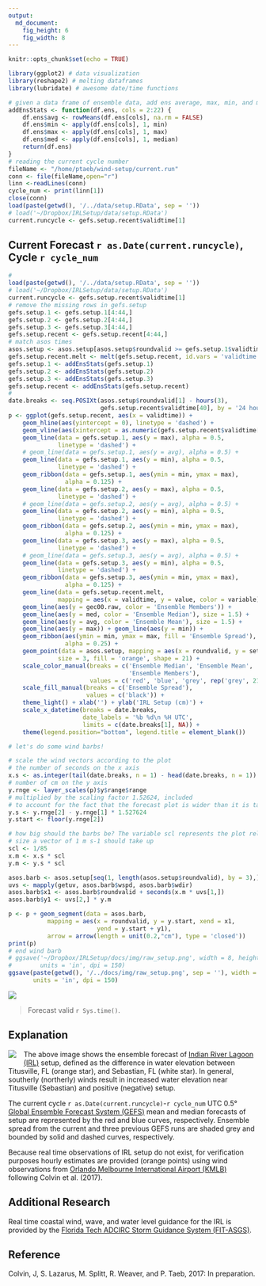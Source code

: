 ```yaml
---
output:
  md_document:
    fig_height: 6
    fig_width: 8
---
```


```r
knitr::opts_chunk$set(echo = TRUE)
```

```r
library(ggplot2) # data visualization
library(reshape2) # melting dataframes
library(lubridate) # awesome date/time functions

# given a data frame of ensemble data, add ens average, max, min, and median
addEnsStats <- function(df.ens, cols = 2:22) {
    df.ens$avg <- rowMeans(df.ens[cols], na.rm = FALSE)
    df.ens$min <- apply(df.ens[cols], 1, min)
    df.ens$max <- apply(df.ens[cols], 1, max)
    df.ens$med <- apply(df.ens[cols], 1, median)
    return(df.ens)
}
# reading the current cycle number
fileName <- "/home/ptaeb/wind-setup/current.run"
conn <- file(fileName,open="r")
linn <-readLines(conn)
cycle_num <- print(linn[1])
close(conn)
load(paste(getwd(), '/../data/setup.RData', sep = ''))
# load('~/Dropbox/IRLSetup/data/setup.RData')
current.runcycle <- gefs.setup.recent$validtime[1]
```

## Current Forecast `r as.Date(current.runcycle)`, Cycle `r cycle_num`

```r
#
load(paste(getwd(), '/../data/setup.RData', sep = ''))
# load('~/Dropbox/IRLSetup/data/setup.RData')
current.runcycle <- gefs.setup.recent$validtime[1]
# remove the missing rows in gefs.setup
gefs.setup.1 <- gefs.setup.1[4:44,]
gefs.setup.2 <- gefs.setup.2[4:44,]
gefs.setup.3 <- gefs.setup.3[4:44,]
gefs.setup.recent <- gefs.setup.recent[4:44,]
# match asos times
asos.setup <- asos.setup[asos.setup$roundvalid >= gefs.setup.1$validtime[1],]
gefs.setup.recent.melt <- melt(gefs.setup.recent, id.vars = 'validtime')
gefs.setup.1 <- addEnsStats(gefs.setup.1)
gefs.setup.2 <- addEnsStats(gefs.setup.2)
gefs.setup.3 <- addEnsStats(gefs.setup.3)
gefs.setup.recent <- addEnsStats(gefs.setup.recent)
#
date.breaks <- seq.POSIXt(asos.setup$roundvalid[1] - hours(3),
                          gefs.setup.recent$validtime[40], by = '24 hours')
p <- ggplot(gefs.setup.recent, aes(x = validtime)) +
    geom_hline(aes(yintercept = 0), linetype = 'dashed') +
    geom_vline(aes(xintercept = as.numeric(gefs.setup.recent$validtime[1]))) +
    geom_line(data = gefs.setup.1, aes(y = max), alpha = 0.5,
              linetype = 'dashed') +
    # geom_line(data = gefs.setup.1, aes(y = avg), alpha = 0.5) +
    geom_line(data = gefs.setup.1, aes(y = min), alpha = 0.5,
              linetype = 'dashed') +
    geom_ribbon(data = gefs.setup.1, aes(ymin = min, ymax = max),
                alpha = 0.125) +
    geom_line(data = gefs.setup.2, aes(y = max), alpha = 0.5,
              linetype = 'dashed') +
    # geom_line(data = gefs.setup.2, aes(y = avg), alpha = 0.5) +
    geom_line(data = gefs.setup.2, aes(y = min), alpha = 0.5,
              linetype = 'dashed') +
    geom_ribbon(data = gefs.setup.2, aes(ymin = min, ymax = max),
                alpha = 0.125) +
    geom_line(data = gefs.setup.3, aes(y = max), alpha = 0.5,
              linetype = 'dashed') +  
    # geom_line(data = gefs.setup.3, aes(y = avg), alpha = 0.5) +
    geom_line(data = gefs.setup.3, aes(y = min), alpha = 0.5,
              linetype = 'dashed') +
    geom_ribbon(data = gefs.setup.3, aes(ymin = min, ymax = max),
                alpha = 0.125) +
    geom_line(data = gefs.setup.recent.melt,
              mapping = aes(x = validtime, y = value, color = variable)) +
    geom_line(aes(y = gec00.raw, color = 'Ensemble Members')) +
    geom_line(aes(y = med, color = 'Ensemble Median'), size = 1.5) +
    geom_line(aes(y = avg, color = 'Ensemble Mean'), size = 1.5) +
    geom_line(aes(y = max)) + geom_line(aes(y = min)) +
    geom_ribbon(aes(ymin = min, ymax = max, fill = 'Ensemble Spread'),
                alpha = 0.25) +
    geom_point(data = asos.setup, mapping = aes(x = roundvalid, y = setup),
              size = 3, fill = 'orange', shape = 21) +
    scale_color_manual(breaks = c('Ensemble Median', 'Ensemble Mean',
                                  'Ensemble Members'),
                       values = c('red', 'blue', 'grey', rep('grey', 21))) +
    scale_fill_manual(breaks = c('Ensemble Spread'),
                      values = c('black')) +
    theme_light() + xlab('') + ylab('IRL Setup (cm)') +
    scale_x_datetime(breaks = date.breaks,
                     date_labels = '%b %d\n %H UTC',
                     limits = c(date.breaks[1], NA)) +
    theme(legend.position="bottom", legend.title = element_blank())

# let's do some wind barbs!

# scale the wind vectors according to the plot
# the number of seconds on the x axis
x.s <- as.integer(tail(date.breaks, n = 1) - head(date.breaks, n = 1)) * 86400
# number of cm on the y axis
y.rnge <- layer_scales(p)$y$range$range
# multiplied by the scaling factor 1.52624, included
# to account for the fact that the forecast plot is wider than it is tall
y.s <- y.rnge[2] - y.rnge[1] * 1.527624
y.start <- floor(y.rnge[2])

# how big should the barbs be? The variable scl represents the plot relative
# size a vector of 1 m s-1 should take up
scl <- 1/85
x.m <- x.s * scl
y.m <- y.s * scl

asos.barb <- asos.setup[seq(1, length(asos.setup$roundvalid), by = 3),]
uvs <- mapply(getuv, asos.barb$wspd, asos.barb$wdir)
asos.barb$x1 <- asos.barb$roundvalid + seconds(x.m * uvs[1,])
asos.barb$y1 <- uvs[2,] * y.m

p <- p + geom_segment(data = asos.barb, 
           mapping = aes(x = roundvalid, y = y.start, xend = x1, 
                         yend = y.start + y1), 
           arrow = arrow(length = unit(0.2,"cm"), type = 'closed'))
print(p)
# end wind barb
# ggsave('~/Dropbox/IRLSetup/docs/img/raw_setup.png', width = 8, height = 6,
#        units = 'in', dpi = 150)
ggsave(paste(getwd(), '/../docs/img/raw_setup.png', sep = ''), width = 8, height = 6,
       units = 'in', dpi = 150)
```

[![](img/raw_setup.png)](https://fit-winds.github.io/IRLSetup/img/raw_setup.png)

> Forecast valid `r Sys.time()`.

## Explanation

<img align="left" src="img/sensor_locations.png" style="padding-right: 12px; padding-bottom: 12px">

The above image shows the ensemble forecast of [Indian River Lagoon (IRL)](https://en.wikipedia.org/wiki/Indian_River_Lagoon) setup, defined as the difference in water elevation between Titusville, FL (orange star), and Sebastian, FL (white star). In general, southerly (northerly) winds result in increased water elevation near Titusville (Sebastian) and positive (negative) setup.

The current cycle `r as.Date(current.runcycle)`-`r cycle_num` UTC 0.5° [Global Ensemble Forecast System (GEFS)](https://www.ncdc.noaa.gov/data-access/model-data/model-datasets/global-ensemble-forecast-system-gefs) mean and median forecasts of setup are represented by the red and blue curves, respectively. Ensemble spread from the current and three previous GEFS runs are shaded grey and bounded by solid and dashed curves, respectively.

Because real time observations of IRL setup do not exist, for verification purposes hourly estimates are provided (orange points) using wind observations from [Orlando Melbourne International Airport (KMLB)](https://en.wikipedia.org/wiki/Orlando_Melbourne_International_Airport) following Colvin et al. (2017).

## Additional Research

Real time coastal wind, wave, and water level guidance for the IRL is provided by the [Florida Tech ADCIRC Storm Guidance System (FIT-ASGS)](https://fl-asgs.github.io/ECFL-IRL/).

## Reference

Colvin, J, S. Lazarus, M. Splitt, R. Weaver, and P. Taeb, 2017: In preparation.
